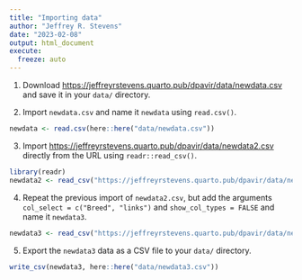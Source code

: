 ```yaml
---
title: "Importing data"
author: "Jeffrey R. Stevens"
date: "2023-02-08"
output: html_document
execute:
  freeze: auto
---
```



1. Download <https://jeffreyrstevens.quarto.pub/dpavir/data/newdata.csv> and save it in your `data/` directory.

1. Import `newdata.csv` and name it `newdata` using `read.csv()`.
```r
newdata <- read.csv(here::here("data/newdata.csv"))
```

3. Import <https://jeffreyrstevens.quarto.pub/dpavir/data/newdata2.csv> directly from the URL using `readr::read_csv()`.
```r
library(readr)
newdata2 <- read_csv("https://jeffreyrstevens.quarto.pub/dpavir/data/newdata2.csv")
```

4. Repeat the previous import of `newdata2.csv`, but add the arguments `col_select = c("Breed", "links")` and `show_col_types = FALSE` and name it `newdata3`.
```r
newdata3 <- read_csv("https://jeffreyrstevens.quarto.pub/dpavir/data/newdata2.csv", col_select = c("Breed", "links"), show_col_types = FALSE)
```

5. Export the `newdata3` data as a CSV file to your `data/` directory.
```r
write_csv(newdata3, here::here("data/newdata3.csv"))
```

